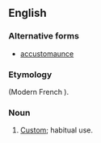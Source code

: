 ==English==

===Alternative forms===
* [[accustomaunce]] {{qualifier|obsolete|rare}}

===Etymology===
{{etyl|fro|en}} {{m|fro|accoustumance}} (Modern French {{m|fr|accoutumance}}).

===Noun===
{{en-noun}}

# {{label|en|obsolete}} [[custom|Custom]]; habitual use.